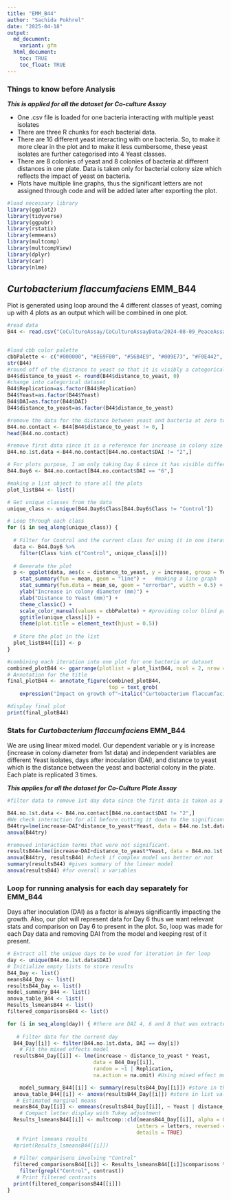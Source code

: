 ```yaml
---
title: "EMM_B44"
author: "Sachida Pokhrel"
date: "2025-04-18"
output: 
  md_document:
    variant: gfm
  html_document:
    toc: TRUE
    toc_float: TRUE
---
```


### Things to know before Analysis

***This is applied for all the dataset for Co-culture Assay***

- One .csv file is loaded for one bacteria interacting with multiple yeast isolates
- There are three R chunks for each bacterial data. 
- There are 16 different yeast interacting with one bacteria. So, to make it more clear in the plot and to make it less cumbersome, these yeast isolates are further categorised into 4 Yeast classes. 
- There are 8 colonies of yeast and 8 colonies of bacteria at different distances in one plate. Data is taken only for bacterial colony size which reflects the impact of yeast on bacteria.
- Plots have multiple line graphs, thus the significant letters are not assigned through code and will be added later after exporting the plot.

```r
#load necessary library
library(ggplot2)
library(tidyverse)
library(ggpubr)
library(rstatix)
library(emmeans)
library(multcomp)
library(multcompView)
library(dplyr)
library(car)
library(nlme)
```

## ***Curtobacterium flaccumfaciens* EMM_B44**
Plot is generated using loop around the 4 different classes of yeast, coming up with 4 plots as an output which will be combined in one plot.

```r
#read data
B44 <- read.csv("CoCultureAssay/CoCultureAssayData/2024-08-09_PeaceAssay_B44.csv", na.strings = "na") 


#load cbb color palette
cbbPalette <- c("#000000", "#E69F00", "#56B4E9", "#009E73", "#F0E442", "#0072B2", "#D55E00", "#CC79A7")
str(B44)
#round off of the distance to yeast so that it is visibly a categorical variable
B44$distance_to_yeast <- round(B44$distance_to_yeast, 0)
#change into categorical dataset
B44$Replication=as.factor(B44$Replication)
B44$Yeast=as.factor(B44$Yeast)
B44$DAI=as.factor(B44$DAI)
B44$distance_to_yeast=as.factor(B44$distance_to_yeast)

#remove the data for the distance between yeast and bacteria at zero to remove misleading details
B44.no.contact <- B44[B44$distance_to_yeast != 0, ]
head(B44.no.contact)

#remove first data since it is a reference for increase in colony size and donot follow the assumption of linear model i.e. normal distributuion
B44.no.1st.data <-B44.no.contact[B44.no.contact$DAI != "2",]

# For plots purpose, I am only taking Day 6 since it has visible difference compared to other 
B44.Day6 <- B44.no.contact[B44.no.contact$DAI == "6",]

#making a list object to store all the plots
plot_listB44 <- list()

# Get unique classes from the data
unique_class <- unique(B44.Day6$Class[B44.Day6$Class != "Control"])

# Loop through each class
for (i in seq_along(unique_class)) {
  
  # Filter for Control and the current class for using it in one iteration
  data <- B44.Day6 %>%
    filter(Class %in% c("Control", unique_class[i]))
  
  # Generate the plot
  p <- ggplot(data, aes(x = distance_to_yeast, y = increase, group = Yeast, color = Yeast)) +
    stat_summary(fun = mean, geom = "line") +   #making a line graph
    stat_summary(fun.data = mean_se, geom = "errorbar", width = 0.5) +   #standard error in plot
    ylab("Increase in colony diameter (mm)") +   
    xlab("Distance to Yeast (mm)") +   
    theme_classic() +
    scale_color_manual(values = cbbPalette) + #providing color blind palette
    ggtitle(unique_class[i]) +
    theme(plot.title = element_text(hjust = 0.5))
  
  # Store the plot in the list
  plot_listB44[[i]] <- p
}

#combining each iteration into one plot for one bacteria or dataset
combined_plotB44 <- ggarrange(plotlist = plot_listB44, ncol = 2, nrow = 2, common.legend = FALSE) #using the list generated from the loop, use it to make a combined plot without common legend.
# Annotation for the title
final_plotB44 <- annotate_figure(combined_plotB44,
                                 top = text_grob(
    expression("Impact on growth of"~italic("Curtobacterium flaccumfaciens")~"EMM_B44 by Yeast"), color = "Blue2", face = "bold", size = 14, hjust = 0.5))

#display final plot
print(final_plotB44)

```

### Stats for *Curtobacterium flaccumfaciens* EMM_B44
We are using linear mixed model. Our dependent variable or y is increase (increase in colony diameter from 1st data) and independent variables are different Yeast isolates, days after inoculation (DAI), and distance to yeast which is the distance between the yeast and bacterial colony in the plate. Each plate is replicated 3 times. 

***This applies for all the dataset for Co-Culture Plate Assay***

```r
#filter data to remove 1st day data since the first data is taken as a base to measure the increase in colony size to rule out the variability that is caused by the drop inoculation. So, initially the increase in the colony diameter for 1st data for all colony is "0" that violates the assumption of normality, thus we remove that from analysis. This would be similar for all the bacterial isolates.

B44.no.1st.data <- B44.no.contact[B44.no.contact$DAI != "2",]
#We check interaction for all before cutting it down to the significant one.
B44try=lme(increase~DAI*distance_to_yeast*Yeast, data = B44.no.1st.data, random = ~1|Replication, na.action = na.omit)
anova(B44try)

#removed interaction terms that were not significant.
resultsB44=lme(increase~DAI+distance_to_yeast*Yeast, data = B44.no.1st.data, random = ~1|Replication, na.action = na.omit)
anova(B44try, resultsB44) #check if complex model was better or not
summary(resultsB44) #gives summary of the linear model
anova(resultsB44) #for overall x variables
```

### Loop for running analysis for each day separately for EMM_B44
Days after inoculation (DAI) as a factor is always significantly impacting the growth. Also, our plot will represent data for Day 6 thus we want relevant stats and comparison on Day 6 to present in the plot. So, loop was made for each Day data and removing DAI from the model and keeping rest of it present. 

```r
# Extract all the unique days to be used for iteration in for loop
day <- unique(B44.no.1st.data$DAI)
# Initialize empty lists to store results
B44_Day <- list()
meansB44_Day <- list()
resultsB44_Day <- list()
model_summary_B44 <- list()
anova_table_B44 <- list()
Results_lsmeansB44 <- list()
filtered_comparisonsB44 <- list()

for (i in seq_along(day)) { #there are DAI 4, 6 and 8 that was extracted as unique days; sequence assigned will be 1 , 2 and 3 for each unique DAI
  
   # Filter data for the current day
  B44_Day[[i]] <- filter(B44.no.1st.data, DAI == day[i])
    # Fit the mixed effects model
  resultsB44_Day[[i]] <- lme(increase ~ distance_to_yeast * Yeast,
                            data = B44_Day[[i]],
                            random = ~1 | Replication,
                            na.action = na.omit) #Using mixed effect model here subsetting the data for the particular day

    model_summary_B44[[i]] <- summary(resultsB44_Day[[i]]) #store in the list value
  anova_table_B44[[i]] <- anova(resultsB44_Day[[i]]) #store in list value
   # Estimated marginal means
  meansB44_Day[[i]] <- emmeans(resultsB44_Day[[i]], ~ Yeast | distance_to_yeast)
    # Compact letter display with Tukey adjustment
  Results_lsmeansB44[[i]] <- multcomp::cld(meansB44_Day[[i]], alpha = 0.05,
                                          Letters = letters, reversed = TRUE,
                                          details = TRUE)
   # Print lsmeans results
  #print(Results_lsmeansB44[[i]])
  
  # Filter comparisons involving "Control"
  filtered_comparisonsB44[[i]] <- Results_lsmeansB44[[i]]$comparisons %>%
    filter(grepl("Control", contrast))
   # Print filtered contrasts
  print(filtered_comparisonsB44[[i]])
}

```

